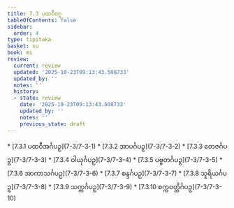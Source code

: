 ```yaml
---
title: 7.3 ပထဝီဝဂ္ဂ
tableOfContents: false
sidebar:
  order: 4
type: tipitaka
basket: su
book: mi
review:
  current: review
  updated: '2025-10-23T09:13:43.508733'
  updated_by: ''
  notes: ''
  history:
  - state: review
    date: '2025-10-23T09:13:43.508733'
    updated_by: ''
    notes: ''
    previous_state: draft
---
```



<ReviewStatus review={frontmatter.review} showDetails={true} />

<HypothesisAnnotation frontmatter={frontmatter} />

<DynamicBreadcrumb />



<TableOfContents book="mi" section="7.3">
* [7.3.1 ပထဝီအင်္ဂပဉှ](7-3/7-3-1)
* [7.3.2 အာပင်္ဂပဉှ](7-3/7-3-2)
* [7.3.3 တေဇင်္ဂပဉှ](7-3/7-3-3)
* [7.3.4 ဝါယုင်္ဂပဉှ](7-3/7-3-4)
* [7.3.5 ပဗ္ဗတင်္ဂပဉှ](7-3/7-3-5)
* [7.3.6 အာကာသင်္ဂပဉှ](7-3/7-3-6)
* [7.3.7 စန္ဒင်္ဂပဉှ](7-3/7-3-7)
* [7.3.8 သူရိယင်္ဂပဉှ](7-3/7-3-8)
* [7.3.9 သက္ကင်္ဂပဉှ](7-3/7-3-9)
* [7.3.10 စက္ကဝတ္တိင်္ဂပဉှ](7-3/7-3-10)
</TableOfContents>